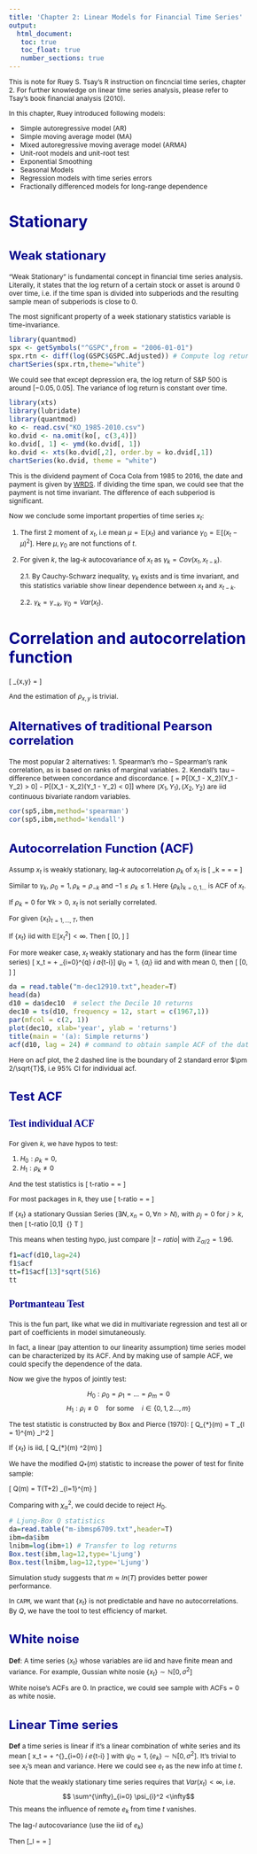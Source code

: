 ```yaml
---
title: 'Chapter 2: Linear Models for Financial Time Series'
output: 
  html_document:
   toc: true
   toc_float: true
   number_sections: true
---
```


<style type="text/css">

body{ /* Normal  */
      font-size: 12px;
  }
td {  /* Table  */
  font-size: 8px;
}
h1.title {
  font-size: 38px;
  color: DarkRed;
}
h1 { /* Header 1 */
  font-size: 28px;
  color: DarkBlue;
}
h2 { /* Header 2 */
    font-size: 22px;
  color: DarkBlue;
}
h3 { /* Header 3 */
  font-size: 18px;
  font-family: "Times New Roman", Times, serif;
  color: DarkBlue;
}
code.r{ /* Code block */
    font-size: 12px;
}
pre { /* Code block - determines code spacing between lines */
    font-size: 14px;
}
</style>



This is note for Ruey S. Tsay's R instruction on fincncial time series, chapter 2. For further knowledge on linear time series analysis, please refer to Tsay's book financial analysis (2010).

In this chapter, Ruey introduced following models:

- Simple autoregressive model (AR)
- Simple moving average model (MA)
- Mixed autoregressive moving average model (ARMA)
- Unit-root models and unit-root test
- Exponential Smoothing
- Seasonal Models
- Regression models with time series errors
- Fractionally differenced models for long-range dependence

# Stationary

## Weak stationary

"Weak Stationary" is fundamental concept in financial time series analysis. Literally, it states that the log return of a certain stock or asset is around 0 over time, i.e. if the time span is divided into subperiods and the resulting sample mean of subperiods is close to 0.

The most significant property of a week stationary statistics variable is time-invariance.

```r
library(quantmod)
spx <- getSymbols("^GSPC",from = "2006-01-01")
spx.rtn <- diff(log(GSPC$GSPC.Adjusted)) # Compute log returns
chartSeries(spx.rtn,theme="white")
```

We could see that except depression era, the log return of S&P 500 is around $[-0.05, 0.05]$. The variance of log return is constant over time.

```r
library(xts)
library(lubridate)
library(quantmod)
ko <- read.csv("KO_1985-2010.csv")
ko.dvid <- na.omit(ko[, c(3,4)])
ko.dvid[, 1] <- ymd(ko.dvid[, 1])
ko.dvid <- xts(ko.dvid[,2], order.by = ko.dvid[,1])
chartSeries(ko.dvid, theme = "white")
```

This is the dividend payment of Coca Cola from 1985 to 2016, the date and payment is given by [WRDS](https://wrds-web.wharton.upenn.edu/wrds/index.cfm). If dividing the time span, we could see that the payment is not time invariant. The difference of each subperiod is significant.

Now we conclude some important properties of time series $x_t$:

1. The first 2 moment of $x_t$, i.e mean $\mu = \mathbb{E}(x_t)$ and variance $\gamma_0 = \mathbb{E}[(x_t - \mu)^2]$. Here $\mu, \gamma_0$ are not functions of $t$.

2. For given $k$, the lag-$k$ autocovariance of $x_t$ as $\gamma_k = Cov(x_t, x_{t-k})$.

    2.1. By Cauchy-Schwarz inequality, $\gamma_k$ exists and is time invariant, and this statistics variable show linear dependence between $x_t$ and $x_{t-k}$.
  
    2.2. $\gamma_k = \gamma_{-k}$, $\gamma_0 = Var(x_t)$.

# Correlation and autocorrelation function

\[ \rho_{x,y} = \frac{Cov(x,y)}{\sqrt{Var(x)\cdot Var(y)}}  \]

And the estimation of $\rho_{x,y}$ is trivial.

## Alternatives of traditional Pearson correlation

The most popular 2 alternatives:
1. Spearman's rho -- Spearman's rank correlation, as is based on ranks of marginal variables.
2. Kendall's tau -- difference between concordance and discordance.
\[ \tau = P[(X_1 - X_2)(Y_1 - Y_2) > 0] - P[(X_1 - X_2)(Y_1 - Y_2) < 0]\]
where $(X_1, Y_1), (X_2, Y_2)$ are iid continuous bivariate random variables.

```r
cor(sp5,ibm,method='spearman')
cor(sp5,ibm,method='kendall')
```


## Autocorrelation Function (ACF)

Assump $x_t$ is weakly stationary, lag-$k$ autocorrelation $\rho_k$ of $x_t$ is 
\[ \rho_k = \frac{Cov(x_t, x_{t-k})}{\sqrt{Var(x_t) Var(x_{t-k})}} = \frac{Cov(x_t, x_{t-k})}{Var(x_t)} = \frac{\gamma_k}{\gamma_0} \]

Similar to $\gamma_k$, $\rho_0 = 1, \rho_k = \rho_{-k}$ and $-1 \leq \rho_k \leq 1$. Here $\{\rho_k\}_{k=0,1\dots}$ is ACF of $x_t$.

If $\rho_k = 0$ for $\forall k>0$, $x_t$ is not serially correlated.

For given $\{x_t\}_{t=1,\dots,T}$, then
\begin{align*}
  \bar{x} &= \frac{1}{T}\sum^{T}_{1} x_t\\
  \hat{\rho_0} &= \frac{\sum_{t=2}^{T}(x_t-\bar{x})(x_{t-1}-\bar{x})}{\sum_{t=1}^{T}(x_t - \bar{x})^2}\\
  \hat{\rho_k} &= \frac{\sum_{t=k+1}^{T}(x_t-\bar{x})(x_{t-k}-\bar{x})}{\sum_{t=1}^{T}(x_t - \bar{x})^2} \quad 0\leq k<T-1
\end{align*}

If $\{x_t\}$ iid with $\mathbb{E}[x_t^2]<\infty$. Then
\[ \hat{\rho_k} \longrightarrow \mathbf{N}[0, \frac{1}{T} ] \quad \text{asymptotically}\]

For more weaker case, $x_t$ weakly stationary and has the form (linear time series)
\[ x_t = \mu + \sum_{i=0}^{q} \psi_i a_{t-i}\]
$\psi_0 =1$, $\{a_i\}$ iid and with mean 0, then
\[ \hat{\rho_k} \longrightarrow \mathbf{N}[0, \frac{1+2\sum_{i=1}^{k-1}\rho_i^2}{T} ] \quad \text{asymptotically}\]

```r
da = read.table("m-dec12910.txt",header=T)
head(da)
d10 = da$dec10  # select the Decile 10 returns
dec10 = ts(d10, frequency = 12, start = c(1967,1)) 
par(mfcol = c(2, 1))
plot(dec10, xlab='year', ylab = 'returns')
title(main = '(a): Simple returns')
acf(d10, lag = 24) # command to obtain sample ACF of the data
```

Here on acf plot, the 2 dashed line is the boundary of 2 standard error $\pm 2/\sqrt{T}$, i.e 95% CI for individual acf.

## Test ACF

### Test individual ACF

For given $k$, we have hypos to test:

1. $H_0 : \rho_k = 0$,
2. $H_1 : \rho_k \neq 0$

And the test statistics is
\[ 
  t-ratio = \frac{\hat{\rho_k}}{\sqrt{(1+2\sum_{i=1}^{k-1}\hat{\rho}_i^2)/T}} =  \frac{\hat{\rho_k} \sqrt{T}}{\sqrt{1+2\sum_{i=1}^{k-1}\hat{\rho}_i^2}}\]
  
For most packages in `R`, they use
\[
  t-ratio = \frac{\hat{\rho_k}}{\sqrt{1/T}} = \hat{\rho_k}\sqrt{T}
\]

If $\{x_t\}$ a stationary Gussian Series ($\exists N, x_n = 0, \forall n>N$), with $\rho_j =0$ for $j>k$, then
\[ t-ratio \longrightarrow \mathbf{N}[0,1] \quad \text{as} \ {} T \rightarrow \infty \]

This means when testing hypo, just compare $|t-ratio|$ with $\mathbb{Z}_{\alpha/2} = 1.96$.

```r
f1=acf(d10,lag=24)
f1$acf
tt=f1$acf[13]*sqrt(516)
tt
```

### Portmanteau Test

This is the fun part, like what we did in multivariate regression and test all or part of coefficients in model simutaneously.

In fact, a linear (pay attention to our linearity assumption) time series model can be characterized by its ACF. And by making use of sample ACF, we could specify the dependence of the data.

Now we give the hypos of jointly test:

$$ H_0 : \rho_0 = \rho_1 = ... = \rho_m = 0$$
$$H_1 : \rho_i \neq 0 \quad \text{for some}\quad i \in \{0,1,2...,m\}$$



The test statistic is constructed by Box and Pierce (1970):
\[ Q_{*}(m) = T \sum_{l = 1}^{m} \hat{\rho}_l^2 \]

If $\{ x_t \}$ is iid, 
\[ Q_{*}(m) \longrightarrow \chi^2(m) \quad \text{asymptotically} \]

We have the modified $Q_{*}(m)$ statistic to increase the power of test for finite sample:

\[ Q(m) = T(T+2) \sum_{l=1}^{m} \frac{\hat{\rho}^2_l}{T-l}  \]

Comparing with $\chi^2_{\alpha}$, we could decide to reject $H_0$.

```r
# Ljung-Box Q statistics
da=read.table("m-ibmsp6709.txt",header=T)
ibm=da$ibm
lnibm=log(ibm+1) # Transfer to log returns
Box.test(ibm,lag=12,type='Ljung')
Box.test(lnibm,lag=12,type='Ljung')
```

Simulation study suggests that $m \approx ln(T)$ provides better power performance.

In `CAPM`, we want that $\{x_t\}$ is not predictable and have no autocorrelations. By $Q$, we have the tool to test efficiency of market.

## White noise

**Def**: A time series $\{x_t\}$ whose variables are iid and have finite mean and variance. For example, Gussian white nosie $\{x_t\} \sim \mathbb{N}[0,\sigma^2]$

White noise's ACFs are 0. In practice, we could see sample with ACFs = 0 as white nosie.

## Linear Time series

**Def** a time series is linear if it's a linear combination of white series and its mean
\[ x_t = \mu + \sum^{\infty}_{i=0} \psi_i e_{t-i} \]
with $\psi_0 = 1, \{e_k\} \sim \mathbb{N}[0,\sigma^2]$. It's trivial to see $x_t$'s mean and variance. Here we could see $e_t$ as the new info at time $t$.

Note that the weakly stationary time series requires that $Var(x_t) < \infty$, i.e. 
$$ \sum^{\infty}_{i=0} \psi_{i}^2 <\infty$$
This means the influence of remote $e_k$ from time $t$ vanishes.

The lag-$l$ autocovariance (use the iid of $e_k$)
\begin{align*}
  \gamma_l &= Cov(x_t, x_{t-l}) \\
  &= \mathbf{E} \big[ (\sum^{\infty}_{i=0} \psi_i e_{t-i})(\sum^{\infty}_{j=0} \psi_j e_{t-i-l})\Big] \\
  &= \mathbf{E}(\sum_{i,j=0}^{\infty} \psi_i \psi_j e_{t-i} e_{t-j-l})\\
  &= \sigma^2 \sum_{j=0}^{\infty} \psi_j \psi_{j+l}
\end{align*}

Then 
\[\rho_l = \frac{\gamma_l}{\gamma_0} = \frac{ \sum_{i=0}^{\infty} \psi_i \psi_{i+l} }{ \sum_{i=0}^{\infty} \psi_i^2} \]


  



